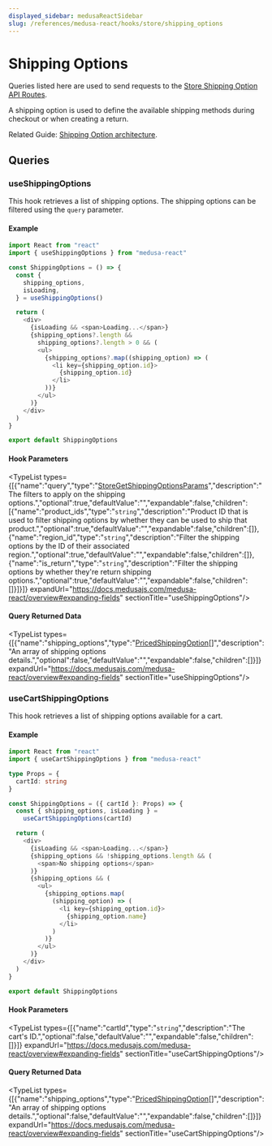 ```yaml
---
displayed_sidebar: medusaReactSidebar
slug: /references/medusa-react/hooks/store/shipping_options
---
```



# Shipping Options

Queries listed here are used to send requests to the [Store Shipping Option API Routes](https://docs.medusajs.com/api/store#shipping-options).

A shipping option is used to define the available shipping methods during checkout or when creating a return.

Related Guide: [Shipping Option architecture](https://docs.medusajs.com/modules/carts-and-checkout/shipping#shipping-option).

## Queries

### useShippingOptions

This hook retrieves a list of shipping options. The shipping options can be filtered using the `query` parameter.

#### Example

```ts
import React from "react"
import { useShippingOptions } from "medusa-react"

const ShippingOptions = () => {
  const { 
    shipping_options, 
    isLoading, 
  } = useShippingOptions()

  return (
    <div>
      {isLoading && <span>Loading...</span>}
      {shipping_options?.length && 
        shipping_options?.length > 0 && (
        <ul>
          {shipping_options?.map((shipping_option) => (
            <li key={shipping_option.id}>
              {shipping_option.id}
            </li>
          ))}
        </ul>
      )}
    </div>
  )
}

export default ShippingOptions
```

#### Hook Parameters

<TypeList types={[{"name":"query","type":"[StoreGetShippingOptionsParams](../../../medusa/classes/medusa.StoreGetShippingOptionsParams.mdx)","description":"The filters to apply on the shipping options.","optional":true,"defaultValue":"","expandable":false,"children":[{"name":"product_ids","type":"`string`","description":"Product ID that is used to filter shipping options by whether they can be used to ship that product.","optional":true,"defaultValue":"","expandable":false,"children":[]},{"name":"region_id","type":"`string`","description":"Filter the shipping options by the ID of their associated region.","optional":true,"defaultValue":"","expandable":false,"children":[]},{"name":"is_return","type":"`string`","description":"Filter the shipping options by whether they're return shipping options.","optional":true,"defaultValue":"","expandable":false,"children":[]}]}]} expandUrl="https://docs.medusajs.com/medusa-react/overview#expanding-fields" sectionTitle="useShippingOptions"/>

#### Query Returned Data

<TypeList types={[{"name":"shipping_options","type":"[PricedShippingOption](../../../medusa/types/medusa.PricedShippingOption.mdx)[]","description":"An array of shipping options details.","optional":false,"defaultValue":"","expandable":false,"children":[]}]} expandUrl="https://docs.medusajs.com/medusa-react/overview#expanding-fields" sectionTitle="useShippingOptions"/>

### useCartShippingOptions

This hook retrieves a list of shipping options available for a cart.

#### Example

```ts
import React from "react"
import { useCartShippingOptions } from "medusa-react"

type Props = {
  cartId: string
}

const ShippingOptions = ({ cartId }: Props) => {
  const { shipping_options, isLoading } =
    useCartShippingOptions(cartId)

  return (
    <div>
      {isLoading && <span>Loading...</span>}
      {shipping_options && !shipping_options.length && (
        <span>No shipping options</span>
      )}
      {shipping_options && (
        <ul>
          {shipping_options.map(
            (shipping_option) => (
              <li key={shipping_option.id}>
                {shipping_option.name}
              </li>
            )
          )}
        </ul>
      )}
    </div>
  )
}

export default ShippingOptions
```

#### Hook Parameters

<TypeList types={[{"name":"cartId","type":"`string`","description":"The cart's ID.","optional":false,"defaultValue":"","expandable":false,"children":[]}]} expandUrl="https://docs.medusajs.com/medusa-react/overview#expanding-fields" sectionTitle="useCartShippingOptions"/>

#### Query Returned Data

<TypeList types={[{"name":"shipping_options","type":"[PricedShippingOption](../../../medusa/types/medusa.PricedShippingOption.mdx)[]","description":"An array of shipping options details.","optional":false,"defaultValue":"","expandable":false,"children":[]}]} expandUrl="https://docs.medusajs.com/medusa-react/overview#expanding-fields" sectionTitle="useCartShippingOptions"/>
